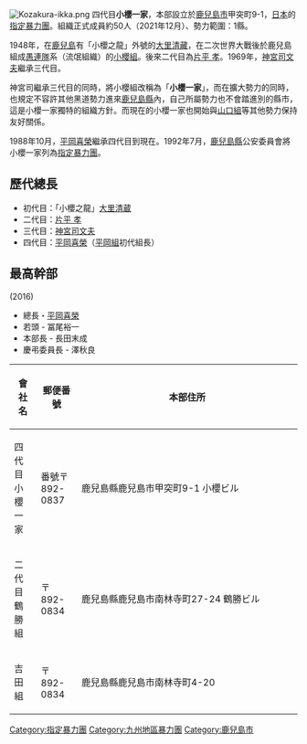 {{Unreferenced|time=2016-07-23T03:29:13+00:00}}
[[File:Kozakura-ikka.png|thumb]]
{{Japanese|japanese=小桜一家|kana=こざくらいっか|romaji=kozakura-itsuka}}
四代目'''小櫻一家'''，本部設立於[[鹿兒島市|鹿兒島市]]甲突町9-1，[[日本|日本]]的[[指定暴力團|指定暴力團]]。組織正式成員約50人（2021年12月）、勢力範圍：1縣。

1948年，在[[鹿兒島縣|鹿兒島]]有「小櫻之龍」外號的[[大里清藏|大里清藏]]，在二次世界大戰後於鹿兒島組成[[愚連隊|愚連隊]]系（流氓組織）的[[小櫻組|小櫻組]]。後來二代目為[[片平_孝|片平 孝]]。1969年，[[神宮司文夫|神宮司文夫]]繼承三代目。

神宮司繼承三代目的同時，將小櫻組改稱為「'''小櫻一家'''」，而在擴大勢力的同時，也規定不容許其他黑道勢力進來[[鹿兒島縣|鹿兒島縣]]內，自己所屬勢力也不會踏進別的縣市，這是小櫻一家獨特的組織方針。而現在的小櫻一家也開始與[[山口組|山口組]]等其他勢力保持友好關係。

1988年10月，[[平岡喜榮|平岡喜榮]]繼承四代目到現在。1992年7月，[[鹿兒島縣|鹿兒島縣]]公安委員會將小櫻一家列為[[指定暴力團|指定暴力團]]。

==歷代總長==
*初代目：「小櫻之龍」[[大里清蔵|大里清蔵]]
*二代目：[[片平_孝|片平 孝]]
*三代目：[[神宮司文夫|神宮司文夫]]
*四代目：[[平岡喜榮|平岡喜榮]]（[[平岡組|平岡組]]初代組長）

==最高幹部==
(2016)
*總長・[[平岡喜榮|平岡喜榮]]
*若頭 - 冨尾裕一
*本部長 - 長田末成
*慶弔委員長 - 澤秋良


{|class="wikitable" style="text-align: left; background-color: #ffffff;"
!會社名!!郵便番號!!本部住所
|-
|style="height: 30px;" | 四代目小櫻一家    
|style="height: 30px;" | 番號〒892-0837
|style="width: 370px;" | 鹿兒島縣鹿兒島市甲突町9-1  小櫻ビル
|-
|style="height: 30px;" | 二代目鶴勝組     
| 〒892-0834
| 鹿兒島縣鹿兒島市南林寺町27-24   鶴勝ビル 
|-
|style="height: 30px;" | 吉田組 
| 〒892-0834
| 鹿兒島縣鹿兒島市南林寺町4-20
|}

{{指定暴力團}}

{{DEFAULTSORT:Kozakura-ikka}}
[[Category:指定暴力團|Category:指定暴力團]]
[[Category:九州地區暴力團|Category:九州地區暴力團]]
[[Category:鹿兒島市|Category:鹿兒島市]]